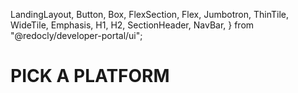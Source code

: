   LandingLayout,
  Button,
  Box,
  FlexSection,
  Flex,
  Jumbotron,
  ThinTile,
  WideTile,
  Emphasis,
  H1,
  H2,
  SectionHeader,
  NavBar,
} from "@redocly/developer-portal/ui";

# PICK A PLATFORM

<Box>
  <FlexSection justifyContent="space-around" flexWrap="wrap">
    <WideTile
      to="/developer-portal/for-developers/woocommerce"
      header="WooCommerce"
    ></WideTile>
    <WideTile
      to="/developer-portal/for-developers/bigcommerce"
      header="BigCommerce"
    ></WideTile>
    <WideTile
      to="/developer-portal/for-developers/magento"
      header="Magento"
    ></WideTile>
    <WideTile
      to="/developer-portal/for-developers/salesforce"
      header="Salesforce Cloud"
    ></WideTile>
    <WideTile
      to="/developer-portal/for-developers/custom-integration"
      header="Custom Integration with Fast API"
    ></WideTile>
  </FlexSection>
</Box>
